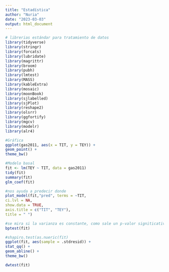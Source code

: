 ---
title: "Estadística"
author: "Nuria"
date: "2023-03-03"
output: html_document
---

```{r librerias,echo=TRUE,error=FALSE,warning=FALSE,message=FALSE}
# librerias estándar para tratamiento de datos
library(tidyverse)
library(stringr)
library(forcats)
library(lubridate)
library(magrittr)
library(broom)
library(pubh)
library(lmtest)
library(MASS)
library(kableExtra)
library(mosaic)
library(moonBook)
library(sjlabelled)
library(sjPlot)
library(reshape2)
library(olsrr)
library(ggfortify)
library(mgcv)
library(modelr)
library(alr4)
```



```{r cars}
#Gráfica 
ggplot(gas2011, aes(x = TIT, y = TEY)) +
geom_point() +
theme_bw()
```

```{r cars}
#Modelo basal
fit <- lm(TEY ~ TIT, data = gas2011)
tidy(fit)
summary(fit)
glm_coef(fit)
```

```{r cars}
#nos ayuda a predecir donde 
plot_model(fit,"pred", terms = ~TIT,
ci.lvl = NA,
show.data = TRUE,
axis.title = c("TIT", "TEY"),
title = " ")
```

```{r}
#se mira si la varianza es constante, como sale un p-valor signiticativo esta good
bptest(fit)
```

```{r}
#shapiro.test(as.nueric(fit)
ggplot(fit, aes(sample = .stdresid)) +
stat_qq() +
geom_abline() +
theme_bw()
```
```{r cars}
dwtest(fit)
```
